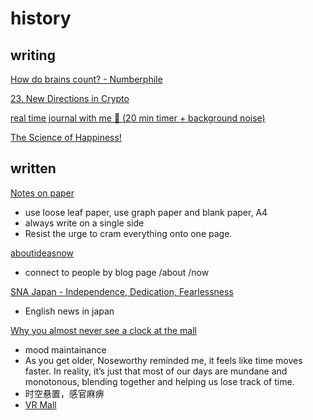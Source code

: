 # history

## writing

[How do brains count? - Numberphile](https://youtu.be/D1sPBCxlDQQ)

[23. New Directions in Crypto](https://youtu.be/74_BKWR3n0k)

[real time journal with me 📒 (20 min timer + background noise)](https://youtu.be/4G4cMSqzPi0?si=d5PwL3aE8cAKXABE)

[The Science of Happiness!](https://youtu.be/H7PtXdw5_4E)

## written

[Notes on paper](https://voussoir.net/writing/notes_on_paper)

- use loose leaf paper, use graph paper and blank paper, A4
- always write on a single side
- Resist the urge to cram everything onto one page. 


[aboutideasnow](https://aboutideasnow.com)

- connect to people by blog page /about /now

[SNA Japan - Independence, Dedication, Fearlessness](https://shingetsunewsagency.com/)

- English news in japan

[Why you almost never see a clock at the mall](https://thehustle.co/originals/why-you-almost-never-see-a-clock-at-the-mall)

- mood maintainance
- As you get older, Noseworthy reminded me, it feels like time moves faster. In reality, it’s just that most of our days are mundane and monotonous, blending together and helping us lose track of time.
- 时空悬置，感官麻痹
- [VR Mall](./ideas.mdx#vrarmr)

